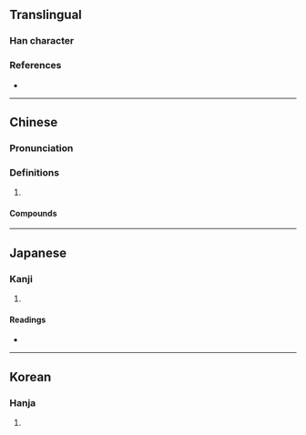 {{character info}}
==Translingual==

===Han character===
{{Han char|rn=75|rad=木|as=11|sn=15|four=47953|canj=DSEQ|ids=⿰木犀}}

===References===
* {{Han ref|kx=0555.311|dkj=15483|hdz=21296.160|uh=6A28|ud=27176|bh=E9CA|bd=59850}}

----

==Chinese==
{{zh-forms}}

===Pronunciation===
{{zh-pron
|m=xī
|c=sai1
|mc=
|oc=
|ma=
|cat=n,pn
}}

===Definitions===
{{zh-hanzi}}

# {{n-g|Used in {{l|zh|木樨}}.}}

====Compounds====
{{zh-der|木樨|樨枳子|草木樨}}

----

==Japanese==

===Kanji===
{{ja-kanji|grade=|rs=木11}}

# {{rfdef|ja|sort=木11}}

====Readings====
* {{ja-readings|on=[[せい]] (sei), [[さい]] (sai)|kun=[[もくせい]] (mokusei)}}

----

==Korean==

===Hanja===
{{ko-hanja|hangeul=치|eumhun=|rv=chi|mr=ch'i|y=chi}}

# {{rfdef|ko|sort=木11}}